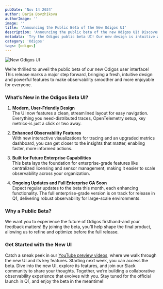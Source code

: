 ```yaml
---
pubDate: 'Nov 14 2024'
author: Daria Dovzhikova
authorImage: ''
image: ''
title: 'Announcing the Public Beta of the New Odigos UI'
description: 'Announcing the public beta of the new Odigos UI! Discover our redesigned, user-friendly interface, packed with powerful features and interactive visualizations to enhance your observability experience. Join the beta to explore the new UI and shape its future with your feedback.'
metadata: 'Try the Odigos public beta UI! Our new design is intuitive and feature-rich, offering streamlined observability with advanced tracing and metrics views. Join the beta today to experience the future of Odigos.'
category: 'Odigos'
tags: [odigos]
---
```


![New Odigos UI](/assets/blogs/new-odigos-gui/ChooseSource-selected.png)

We’re thrilled to unveil the public beta of our new Odigos user interface! This release marks a major step forward, bringing a fresh, intuitive design and powerful features to make observability smoother and more enjoyable for everyone.

### What’s New in the Odigos Beta UI?

1. **Modern, User-Friendly Design**  
   The UI now features a clean, streamlined layout for easy navigation. Everything you need-distributed traces, OpenTelemetry setup, key metrics-is just a click or two away.

2. **Enhanced Observability Features**  
   With new interactive visualizations for tracing and an upgraded metrics dashboard, you can get closer to the insights that matter, enabling faster, more informed actions.

3. **Built for Future Enterprise Capabilities**  
   This beta lays the foundation for enterprise-grade features like centralized licensing and sensor management, making it easier to scale observability across your organization.

4. **Ongoing Updates and Full Enterprise GA Soon**  
   Expect regular updates to the beta this month, each enhancing functionality. The full enterprise-grade version is on track for release in Q1, delivering robust observability for large-scale environments.

### Why a Public Beta?

We want you to experience the future of Odigos firsthand-and your feedback matters! By joining the beta, you’ll help shape the final product, allowing us to refine and optimize before the full release.

### Get Started with the New UI

Catch a sneak peek in our [YouTube preview videos](https://www.youtube.com/playlist?list=PLOfaXo6J0rS62r5CKelDNG7iIbQuVbs1a), where we walk through the new UI and its key features. Starting next week, you can access the beta. Dive into the new UI, explore its features, and join our Slack community to share your thoughts.
Together, we’re building a collaborative observability experience that evolves with you. Stay tuned for the official launch in Q1, and enjoy the beta in the meantime!
